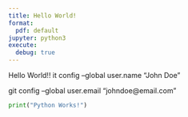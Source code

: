 ---
title: Hello World!
format:
  pdf: default
jupyter: python3
execute:
  debug: true
---

Hello World!! it config --global user.name "John Doe"

git config --global user.email "johndoe@email.com"

```{python}
print("Python Works!")
```